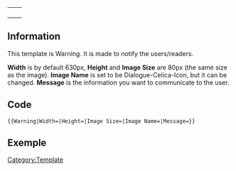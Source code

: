 <includeonly>
{| align="center" width="{{{Width|630px}}}" style="text-align:center; border:1px solid #494A5E;"
|-
| width="{{{Image Size|80px}}}" height="{{{Height|80px}}}" | {{Icon|Name={{{Image Name|Dialogue-Celica-Icon}}}|Size={{{Image Size|80px}}}|Unclickable=1}}
| ''{{{Message}}}''
|}
</includeonly>
<noinclude>
== Information ==
This template is Warning. It is made to notify the users/readers.

'''Width''' is by default 630px, '''Height''' and '''Image Size''' are 80px (the same size as the image). 
'''Image Name''' is set to be Dialogue-Celica-Icon, but it can be changed. 
'''Message''' is the information you want to communicate to the user.
== Code ==
<pre>
{{Warning|Width=|Height=|Image Size=|Image Name=|Message=}}
</pre>

== Exemple ==
{{Warning|Message=Blip Blop, I'm a robot}}
[[Category:Template]]
</noinclude>
